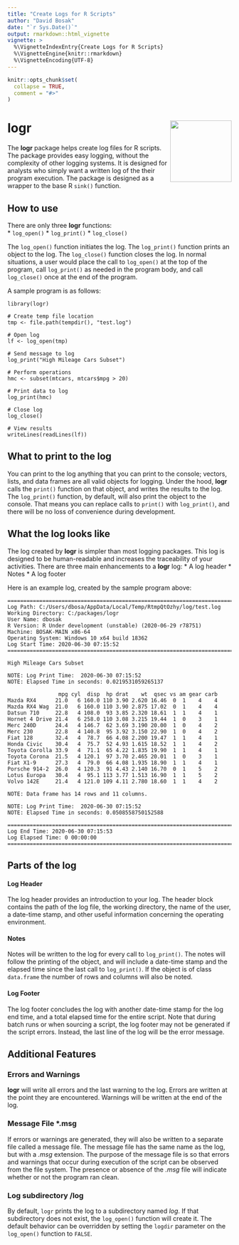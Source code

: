 ```yaml
---
title: "Create Logs for R Scripts"
author: "David Bosak"
date: "`r Sys.Date()`"
output: rmarkdown::html_vignette
vignette: >
  %\VignetteIndexEntry{Create Logs for R Scripts}
  %\VignetteEngine{knitr::rmarkdown}
  %\VignetteEncoding{UTF-8}
---
```


```r
knitr::opts_chunk$set(
  collapse = TRUE,
  comment = "#>"
)
```
# logr <img src='../man/images/logr.svg' align="right" height="138" />

The **logr** package helps create log files for R scripts.  The package 
provides easy logging, without the complexity of other logging systems.  It is 
designed for analysts who simply want a written log of the their program 
execution.  The package is designed as a wrapper to 
the base R `sink()` function.

## How to use
There are only three **logr** functions:  
  * `log_open()`
  * `log_print()`
  * `log_close()`  

The `log_open()` function initiates the log.  The 
`log_print()` function prints an object to the log.  The `log_close()` function
closes the log.  In normal situations, a user would place the call to 
`log_open()` at the top of the program, call `log_print()` as needed in the 
program body, and call `log_close()` once at the end of the program.

A sample program is as follows:
```
library(logr)

# Create temp file location
tmp <- file.path(tempdir(), "test.log")

# Open log
lf <- log_open(tmp)

# Send message to log
log_print("High Mileage Cars Subset")

# Perform operations
hmc <- subset(mtcars, mtcars$mpg > 20)

# Print data to log
log_print(hmc)

# Close log
log_close()

# View results
writeLines(readLines(lf))

```

## What to print to the log
You can print to the log anything that you can print to the console; vectors,
lists, and data frames are all valid objects for logging.  Under the hood, 
**logr** calls the `print()` function on that object, and writes the results 
to the log. The `log_print()` function, by default, will also print the 
object to the console. That means you can replace calls to `print()` with 
`log_print()`, and there will be no loss of convenience during development.

## What the log looks like
The log created by **logr** is simpler than most logging packages.  This 
log is designed to be human-readable and increases the traceability of your
activities.  There are three main enhancements to a **logr** log:
  * A log header
  * Notes
  * A log footer

Here is an example log, created by the sample program above:
```
========================================================================= 
Log Path: C:/Users/dbosa/AppData/Local/Temp/RtmpQtOzhy/log/test.log 
Working Directory: C:/packages/logr 
User Name: dbosak 
R Version: R Under development (unstable) (2020-06-29 r78751) 
Machine: BOSAK-MAIN x86-64 
Operating System: Windows 10 x64 build 18362 
Log Start Time: 2020-06-30 07:15:52 
========================================================================= 

High Mileage Cars Subset 

NOTE: Log Print Time:  2020-06-30 07:15:52 
NOTE: Elapsed Time in seconds: 0.0219531059265137 

                mpg cyl  disp  hp drat    wt  qsec vs am gear carb
Mazda RX4      21.0   6 160.0 110 3.90 2.620 16.46  0  1    4    4
Mazda RX4 Wag  21.0   6 160.0 110 3.90 2.875 17.02  0  1    4    4
Datsun 710     22.8   4 108.0  93 3.85 2.320 18.61  1  1    4    1
Hornet 4 Drive 21.4   6 258.0 110 3.08 3.215 19.44  1  0    3    1
Merc 240D      24.4   4 146.7  62 3.69 3.190 20.00  1  0    4    2
Merc 230       22.8   4 140.8  95 3.92 3.150 22.90  1  0    4    2
Fiat 128       32.4   4  78.7  66 4.08 2.200 19.47  1  1    4    1
Honda Civic    30.4   4  75.7  52 4.93 1.615 18.52  1  1    4    2
Toyota Corolla 33.9   4  71.1  65 4.22 1.835 19.90  1  1    4    1
Toyota Corona  21.5   4 120.1  97 3.70 2.465 20.01  1  0    3    1
Fiat X1-9      27.3   4  79.0  66 4.08 1.935 18.90  1  1    4    1
Porsche 914-2  26.0   4 120.3  91 4.43 2.140 16.70  0  1    5    2
Lotus Europa   30.4   4  95.1 113 3.77 1.513 16.90  1  1    5    2
Volvo 142E     21.4   4 121.0 109 4.11 2.780 18.60  1  1    4    2

NOTE: Data frame has 14 rows and 11 columns. 

NOTE: Log Print Time:  2020-06-30 07:15:52 
NOTE: Elapsed Time in seconds: 0.0508558750152588 

========================================================================= 
Log End Time: 2020-06-30 07:15:53 
Log Elapsed Time: 0 00:00:00 
========================================================================= 
```

## Parts of the log

#### Log Header
The log header provides an introduction to your log. The header block 
contains the path of the log file, the working directory, the name of the user,
a date-time stamp, and other useful information concerning the 
operating environment.  

#### Notes
Notes will be written to the log for every call to `log_print()`. The notes 
will follow the printing of the object, and will include a date-time stamp
and the elapsed time since the last call to `log_print()`. If the object
is of class `data.frame` the number of rows and columns will also be noted. 

#### Log Footer
The log footer concludes the log with another date-time stamp for the log
end time, and a total elapsed time for the entire script.  Note that during
batch runs or when sourcing a script, the log
footer may not be generated if the script errors. Instead, the last line of 
the log will be the error message.

## Additional Features

### Errors and Warnings
**logr** will write all errors and the last warning to the log.  Errors are
written at the point they are encountered.  Warnings will be written at the 
end of the log.  

### Message File \*.msg
If errors or warnings are generated, they will also be written to a separate 
file called a message file.  The message file has the same name as the log, 
but with a *.msg* extension.  The purpose of the message file is so that 
errors and warnings that occur during execution of the script can be 
observed from the file system.  The presence or absence of the *.msg* file 
will indicate whether or not the program ran clean.

### Log subdirectory /log
By default, `logr` prints the log to a subdirectory named *log*.  If that 
subdirectory does not exist, the `log_open()` function will create it.  The 
default behavior can be overridden by setting the `logdir` parameter on the
`log_open()` function to `FALSE`.  